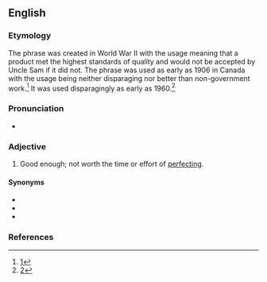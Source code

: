 ==English==

===Etymology===
The phrase was created in World War II with the usage meaning that a product met the highest standards of quality and would not be accepted by Uncle Sam if it did not.
The phrase was used as early as 1906 in Canada with the usage being neither disparaging nor better than non-government work.{{rfv-etym|en}}<ref>[https://books.google.com/books?id=MxEyAQAAMAAJ&pg=PR245&dq=%22good+enough+for+government+work%22&hl=en&sa=X&ved=0CCYQ6AEwAGoVChMIoZ_ph8GuyAIVyxg-Ch0gswbf#v=onepage&q=%22good%20enough%20for%20government%20work%22&f=false]</ref> It was used disparagingly as early as 1960.<ref>[https://books.google.com/books?id=pmt68RIT0t4C&q=%22good+enough+for+government+work%22&dq=%22good+enough+for+government+work%22&hl=en&sa=X&ved=0CCYQ6AEwAGoVChMIysCpiMOuyAIVi5UeCh1TMw6B]</ref>

===Pronunciation===
* {{audio|en|en-au-close enough for government work.ogg|Audio (AU)}}

===Adjective===
{{en-adj|-}}

# {{lb|en|idiomatic|humorous|disparaging|slang}} Good enough; not worth the time or effort of [[perfect]]ing.

====Synonyms====
* {{l|en|close enough}}
* {{l|en|good enough}}
* {{l|en|good enough for government work}}

===References===
<references/>